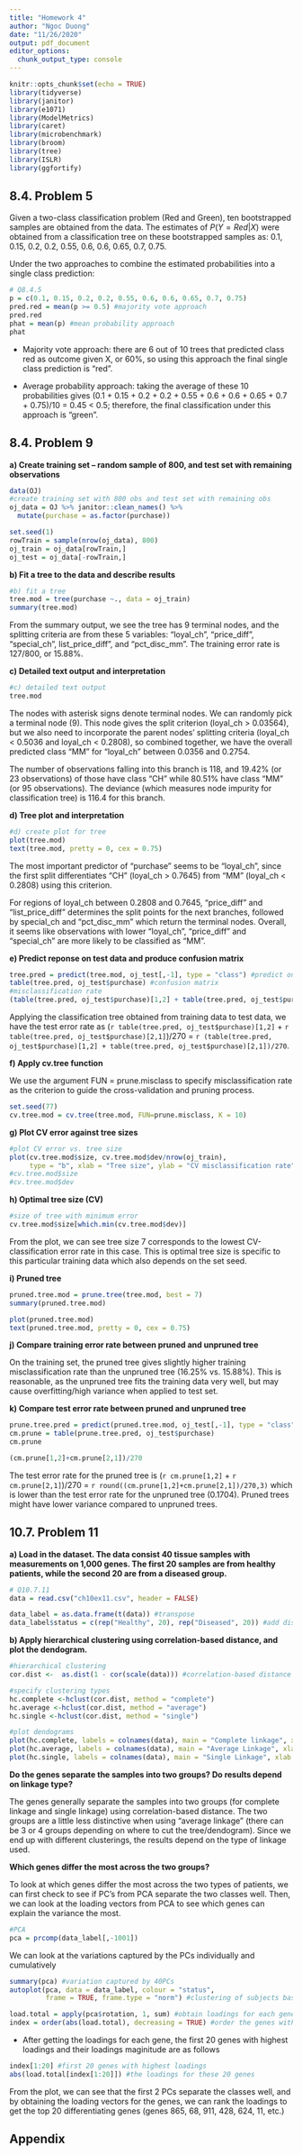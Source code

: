 ```yaml
---
title: "Homework 4"
author: "Ngoc Duong"
date: "11/26/2020"
output: pdf_document
editor_options: 
  chunk_output_type: console
---
```


```r
knitr::opts_chunk$set(echo = TRUE)
library(tidyverse)
library(janitor)
library(e1071)
library(ModelMetrics)
library(caret)
library(microbenchmark)
library(broom)
library(tree)
library(ISLR)
library(ggfortify)
```

## 8.4. Problem 5

Given a two-class classification problem (Red and Green), ten bootstrapped samples are obtained from the data. The estimates of $P(Y = Red | X)$ were obtained from a classification tree on these bootstrapped samples as: 0.1, 0.15, 0.2, 0.2, 0.55, 0.6, 0.6, 0.65, 0.7, 0.75.

Under the two approaches to combine the estimated probabilities into a single class prediction:

```r
# Q8.4.5
p = c(0.1, 0.15, 0.2, 0.2, 0.55, 0.6, 0.6, 0.65, 0.7, 0.75)
pred.red = mean(p >= 0.5) #majority vote approach
pred.red
phat = mean(p) #mean probability approach
phat
```

* Majority vote approach: there are 6 out of 10 trees that predicted class red as outcome given X, or 60%, so using this approach the final single class prediction is "red".

* Average probability approach: taking the average of these 10 probabilities gives (0.1 + 0.15 + 0.2 + 0.2 + 0.55 + 0.6 + 0.6 + 0.65 +  0.7 + 0.75)/10 = 0.45 < 0.5; therefore, the final classification under this approach is "green". 

## 8.4. Problem 9

**a) Create training set -- random sample of 800, and test set with remaining observations**

```r
data(OJ)
#create training set with 800 obs and test set with remaining obs
oj_data = OJ %>% janitor::clean_names() %>% 
  mutate(purchase = as.factor(purchase))

set.seed(1)
rowTrain = sample(nrow(oj_data), 800)
oj_train = oj_data[rowTrain,]
oj_test = oj_data[-rowTrain,]
```

**b) Fit a tree to the data and describe results**

```r
#b) fit a tree 
tree.mod = tree(purchase ~., data = oj_train)
summary(tree.mod)
```

From the summary output, we see the tree has 9 terminal nodes, and the splitting criteria are from these 5 variables: "loyal_ch", "price_diff", "special_ch", list_price_diff", and "pct_disc_mm". The training error rate is 127/800, or 15.88%. 

**c) Detailed text output and interpretation**

```r
#c) detailed text output
tree.mod
```

The nodes with asterisk signs denote terminal nodes. We can randomly pick a terminal node (9). This node gives the split criterion (loyal_ch > 0.03564), but we also need to incorporate the parent nodes' splitting criteria (loyal_ch < 0.5036 and loyal_ch < 0.2808), so combined together, we have the overall predicted class "MM" for "loyal_ch" between 0.0356 and 0.2754. 

The number of observations falling into this branch is 118, and 19.42% (or 23 observations) of those have class "CH" while 80.51% have class "MM" (or 95 observations). The deviance (which measures node impurity for classification tree) is 116.4 for this branch.

**d) Tree plot and interpretation**

```r
#d) create plot for tree
plot(tree.mod)
text(tree.mod, pretty = 0, cex = 0.75)
```

The most important predictor of "purchase" seems to be "loyal_ch", since the first split differentiates "CH" (loyal_ch > 0.7645) from "MM" (loyal_ch < 0.2808) using this criterion.

For regions of loyal_ch between 0.2808 and 0.7645, "price_diff" and "list_price_diff" determines the split points for the next branches, followed by special_ch and "pct_disc_mm" which return the terminal nodes. Overall, it seems like observations with lower "loyal_ch", "price_diff" and "special_ch" are more likely to be classified as "MM".

**e) Predict reponse on test data and produce confusion matrix**

```r
tree.pred = predict(tree.mod, oj_test[,-1], type = "class") #predict on test data
table(tree.pred, oj_test$purchase) #confusion matrix
#misclassification rate
(table(tree.pred, oj_test$purchase)[1,2] + table(tree.pred, oj_test$purchase)[2,1])/270
```

Applying the classification tree obtained from training data to test data, we have the test error rate as (`r table(tree.pred, oj_test$purchase)[1,2]` + `r table(tree.pred, oj_test$purchase)[2,1]`)/270 = `r (table(tree.pred, oj_test$purchase)[1,2] + table(tree.pred, oj_test$purchase)[2,1])/270`.

**f) Apply cv.tree function**

We use the argument FUN = prune.misclass to specify misclassification rate as the criterion to guide the cross-validation and pruning process. 

```r
set.seed(77)
cv.tree.mod = cv.tree(tree.mod, FUN=prune.misclass, K = 10)
```

**g) Plot CV error against tree sizes**

```r
#plot CV error vs. tree size
plot(cv.tree.mod$size, cv.tree.mod$dev/nrow(oj_train), 
     type = "b", xlab = "Tree size", ylab = "CV misclassification rate")
#cv.tree.mod$size
#cv.tree.mod$dev
```

**h) Optimal tree size (CV)**

```r
#size of tree with minimum error
cv.tree.mod$size[which.min(cv.tree.mod$dev)]
```

From the plot, we can see tree size 7 corresponds to the lowest CV-classification error rate in this case. This is optimal tree size is specific to this particular training data which also depends on the set seed.

**i) Pruned tree**

```r
pruned.tree.mod = prune.tree(tree.mod, best = 7)
summary(pruned.tree.mod)
```

```r
plot(pruned.tree.mod)
text(pruned.tree.mod, pretty = 0, cex = 0.75)
```

**j) Compare training error rate between pruned and unpruned tree**

On the training set, the pruned tree gives slightly higher training misclassification rate than the unpruned tree (16.25% vs. 15.88%). This is reasonable, as the unpruned tree fits the training data very well, but may cause overfitting/high variance when applied to test set.

**k) Compare test error rate between pruned and unpruned tree**

```r
prune.tree.pred = predict(pruned.tree.mod, oj_test[,-1], type = "class")
cm.prune = table(prune.tree.pred, oj_test$purchase)
cm.prune

(cm.prune[1,2]+cm.prune[2,1])/270
```

The test error rate for the pruned tree is (`r cm.prune[1,2]` + `r cm.prune[2,1]`)/270 = `r round((cm.prune[1,2]+cm.prune[2,1])/270,3)` which is lower than the test error rate for the unpruned tree (0.1704). Pruned trees might have lower variance compared to unpruned trees.

## 10.7. Problem 11

**a) Load in the dataset. The data consist 40 tissue samples with measurements on 1,000 genes. The first 20 samples are from healthy patients, while the second 20 are from a diseased group.**

```r
# Q10.7.11
data = read.csv("ch10ex11.csv", header = FALSE)

data_label = as.data.frame(t(data)) #transpose
data_label$status = c(rep("Healthy", 20), rep("Diseased", 20)) #add disease status label
```

**b) Apply hierarchical clustering using correlation-based distance, and plot the dendogram.**

```r
#hierarchical clustering
cor.dist <-  as.dist(1 - cor(scale(data))) #correlation-based distance

#specify clustering types
hc.complete <-hclust(cor.dist, method = "complete")
hc.average <-hclust(cor.dist, method = "average")
hc.single <-hclust(cor.dist, method = "single")

#plot dendograms
plot(hc.complete, labels = colnames(data), main = "Complete linkage", xlab = "", ylab = "", sub = "")
plot(hc.average, labels = colnames(data), main = "Average Linkage", xlab = "", ylab = "", sub = "")
plot(hc.single, labels = colnames(data), main = "Single Linkage", xlab = "", ylab = "", sub = "")
```

**Do the genes separate the samples into two groups? Do results depend on linkage type?**

The genes generally separate the samples into two groups (for complete linkage and single linkage) using correlation-based distance. The two groups are a little less distinctive when using "average linkage" (there can be 3 or 4 groups depending on where to cut the tree/dendogram). Since we end up with different clusterings, the results depend on the type of linkage used. 

**Which genes differ the most across the two groups?**

To look at which genes differ the most across the two types of patients, we can first check to see if PC's from PCA separate the two classes well. Then, we can look at the loading vectors from PCA to see which genes can explain the variance the most.

```r
#PCA
pca = prcomp(data_label[,-1001])
```

We can look at the variations captured by the PCs individually and cumulatively

```r
summary(pca) #variation captured by 40PCs
autoplot(pca, data = data_label, colour = "status", 
         frame = TRUE, frame.type = "norm") #clustering of subjects based on first 2PCs
```


```r
load.total = apply(pca$rotation, 1, sum) #obtain loadings for each gene
index = order(abs(load.total), decreasing = TRUE) #order the genes with highest loading first
```

* After getting the loadings for each gene, the first 20 genes with highest loadings and their loadings maginitude are as follows

```r
index[1:20] #first 20 genes with highest loadings
abs(load.total[index[1:20]]) #the loadings for these 20 genes
```

From the plot, we can see that the first 2 PCs separate the classes well, and by obtaining the loading vectors for the genes, we can rank the loadings to get the top 20 differentiating genes (genes 865, 68, 911, 428, 624, 11, etc.)

## Appendix 

```r
```


